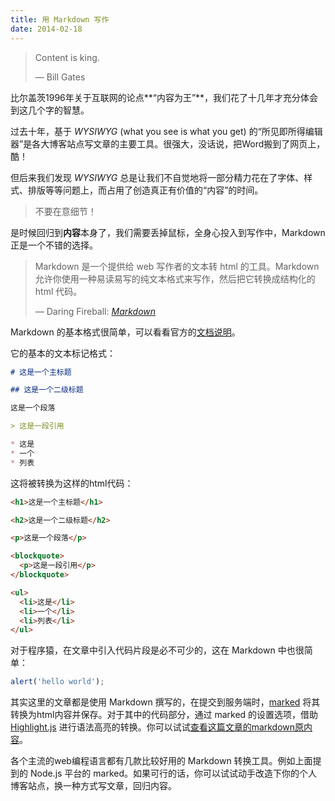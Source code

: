 ```yaml
---
title: 用 Markdown 写作
date: 2014-02-18
---
```


> Content is king.
> <footer>— Bill Gates</footer>

比尔盖茨1996年关于互联网的论点**“内容为王”**，我们花了十几年才充分体会到这几个字的智慧。

过去十年，基于 *WYSIWYG* (what you see is what you get) 的“所见即所得编辑器”是各大博客站点写文章的主要工具。很强大，没话说，把Word搬到了网页上，酷！

但后来我们发现 *WYSIWYG* 总是让我们不自觉地将一部分精力花在了字体、样式、排版等等问题上，而占用了创造真正有价值的“内容”的时间。

> 不要在意细节！

是时候回归到**内容**本身了，我们需要丢掉鼠标，全身心投入到写作中，Markdown 正是一个不错的选择。

> Markdown 是一个提供给 web 写作者的文本转 html 的工具。Markdown 允许你使用一种易读易写的纯文本格式来写作，然后把它转换成结构化的 html 代码。
> <footer>— Daring Fireball: <cite><a href="https://daringfireball.net/projects/markdown/">Markdown</a></cite></footer>

Markdown 的基本格式很简单，可以看看官方的[文档说明](https://daringfireball.net/projects/markdown/basics)。

它的基本的文本标记格式：

```markdown
# 这是一个主标题

## 这是一个二级标题

这是一个段落

> 这是一段引用

* 这是
* 一个
* 列表
```

这将被转换为这样的html代码：

```html
<h1>这是一个主标题</h1>

<h2>这是一个二级标题</h2>

<p>这是一个段落</p>

<blockquote>
  <p>这是一段引用</p>
</blockquote>

<ul>
  <li>这是</li>
  <li>一个</li>
  <li>列表</li>
</ul>
```

对于程序猿，在文章中引入代码片段是必不可少的，这在 Markdown 中也很简单：

```javascript
alert('hello world');
```

其实这里的文章都是使用 Markdown 撰写的，在提交到服务端时，[marked](https://github.com/chjj/marked) 将其转换为html内容并保存。对于其中的代码部分，通过 marked 的设置选项，借助 [Highlight.js](https://github.com/isagalaev/highlight.js) 进行语法高亮的转换。你可以试试[查看这篇文章的markdown原内容](/article/write-articles-in-markdown/raw)。

各个主流的web编程语言都有几款比较好用的 Markdown 转换工具。例如上面提到的 Node.js 平台的 marked。如果可行的话，你可以试试动手改造下你的个人博客站点，换一种方式写文章，回归内容。
